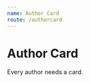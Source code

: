 ```yaml
---
name: Author Card
route: /authorcard
---
```



# Author Card

Every author needs a card.

<PropsTable of={AuthorCard} />

<Playground>
  <AuthorCard
    name="Joe Bruin Long Name Here"
    position="Editor in Chief"
    image={authorImage}
    twitter="uclachancellor"
    email="chancellor@ucla.edu"
  />
</Playground>
